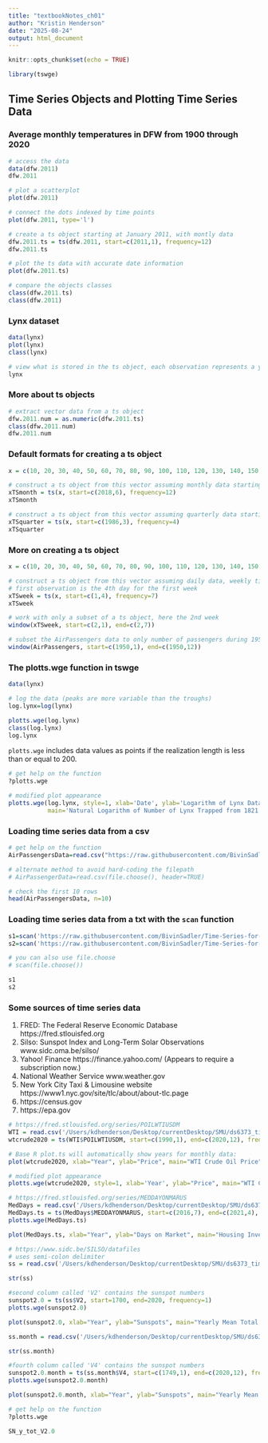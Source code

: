 ```yaml
---
title: "textbookNotes_ch01"
author: "Kristin Henderson"
date: "2025-08-24"
output: html_document
---
```


```r
knitr::opts_chunk$set(echo = TRUE)

library(tswge)
```

## Time Series Objects and Plotting Time Series Data

### Average monthly temperatures in DFW from 1900 through 2020
```r
# access the data
data(dfw.2011)
dfw.2011

# plot a scatterplot
plot(dfw.2011)

# connect the dots indexed by time points 
plot(dfw.2011, type='l')

# create a ts object starting at January 2011, with montly data
dfw.2011.ts = ts(dfw.2011, start=c(2011,1), frequency=12)
dfw.2011.ts

# plot the ts data with accurate date information
plot(dfw.2011.ts)

# compare the objects classes 
class(dfw.2011.ts)
class(dfw.2011)
```

### Lynx dataset
```r
data(lynx)
plot(lynx)
class(lynx)

# view what is stored in the ts object, each observation represents a year (frequency=1)
lynx
```

### More about ts objects
```r
# extract vector data from a ts object
dfw.2011.num = as.numeric(dfw.2011.ts)
class(dfw.2011.num)
dfw.2011.num
```

### Default formats for creating a ts object
```r
x = c(10, 20, 30, 40, 50, 60, 70, 80, 90, 100, 110, 120, 130, 140, 150, 160, 170)

# construct a ts object from this vector assuming monthly data starting June 2018
xTSmonth = ts(x, start=c(2018,6), frequency=12)
xTSmonth

# construct a ts object from this vector assuming quarterly data starting in the 3rd quarter of 1986
xTSquarter = ts(x, start=c(1986,3), frequency=4)
xTSquarter
```

### More on creating a ts object
```r
x = c(10, 20, 30, 40, 50, 60, 70, 80, 90, 100, 110, 120, 130, 140, 150, 160, 170)

# construct a ts object from this vector assuming daily data, weekly time units
# first observation is the 4th day for the first week
xTSweek = ts(x, start=c(1,4), frequency=7)
xTSweek

# work with only a subset of a ts object, here the 2nd week
window(xTSweek, start=c(2,1), end=c(2,7))

# subset the AirPassengers data to only number of passengers during 1950
window(AirPassengers, start=c(1950,1), end=c(1950,12))
```

### The plotts.wge function in tswge
```r
data(lynx)

# log the data (peaks are more variable than the troughs)
log.lynx=log(lynx)

plotts.wge(log.lynx)
class(log.lynx)
log.lynx
```
`plotts.wge` includes data values as points if the realization length is less than or equal to 200.

```r
# get help on the function
?plotts.wge
```

```r
# modified plot appearance
plotts.wge(log.lynx, style=1, xlab='Date', ylab='Logarithm of Lynx Data',
           main='Natural Logarithm of Number of Lynx Trapped from 1821 to 1934', text_size=12)
```

### Loading time series data from a csv
```r
# get help on the function
AirPassengersData=read.csv("https://raw.githubusercontent.com/BivinSadler/Time-Series-for-Data-Science/refs/heads/main/Data/AirPassengers.csv", header=TRUE)

# alternate method to avoid hard-coding the filepath
# AirPassengerData=read.csv(file.choose(), header=TRUE)

# check the first 10 rows
head(AirPassengersData, n=10)
```

### Loading time series data from a txt with the `scan` function
```r
s1=scan('https://raw.githubusercontent.com/BivinSadler/Time-Series-for-Data-Science/refs/heads/main/Data/Sample1.txt')
s2=scan('https://raw.githubusercontent.com/BivinSadler/Time-Series-for-Data-Science/refs/heads/main/Data/Sample2.txt')

# you can also use file.choose
# scan(file.choose())

s1
s2
```

### Some sources of time series data
(1) FRED: The Federal Reserve Economic Database https://fred.stlouisfed.org
(2) Silso: Sunspot Index and Long-Term Solar Observations www.sidc.oma.be/silso/  
(3) Yahoo! Finance https://finance.yahoo.com/ (Appears to require a subscription now.)
(4) National Weather Service www.weather.gov  
(5) New York City Taxi & Limousine website https://www1.nyc.gov/site/tlc/about/about-tlc.page
(6) https://census.gov
(7) https://epa.gov 

```r
# https://fred.stlouisfed.org/series/POILWTIUSDM
WTI = read.csv('/Users/kdhenderson/Desktop/currentDesktop/SMU/ds6373_timeseries/data/textbook_data/POILWTIUSDM.csv', header=TRUE)
wtcrude2020 = ts(WTI$POILWTIUSDM, start=c(1990,1), end=c(2020,12), frequency=12)

# Base R plot.ts will automatically show years for monthly data:
plot(wtcrude2020, xlab="Year", ylab="Price", main="WTI Crude Oil Price")

# modified plot appearance
plotts.wge(wtcrude2020, style=1, xlab='Year', ylab="Price", main="WTI Crude Oil Price", text_size=12)
```

```r
# https://fred.stlouisfed.org/series/MEDDAYONMARUS
MedDays = read.csv('/Users/kdhenderson/Desktop/currentDesktop/SMU/ds6373_timeseries/data/textbook_data/MEDDAYONMARUS.csv', header=TRUE)
MedDays.ts = ts(MedDays$MEDDAYONMARUS, start=c(2016,7), end=c(2021,4), frequency=12)
plotts.wge(MedDays.ts)

plot(MedDays.ts, xlab="Year", ylab="Days on Market", main="Housing Inventory: Median Days on Market in the United States")
```

```r
# https://www.sidc.be/SILSO/datafiles
# uses semi-colon delimiter
ss = read.csv('/Users/kdhenderson/Desktop/currentDesktop/SMU/ds6373_timeseries/data/textbook_data/SN_y_tot_V2.0.csv', ';', header=FALSE)

str(ss)

#second column called 'V2' contains the sunspot numbers
sunspot2.0 = ts(ss$V2, start=1700, end=2020, frequency=1)
plotts.wge(sunspot2.0)

plot(sunspot2.0, xlab="Year", ylab="Sunspots", main="Yearly Mean Total Sunspot Number")

ss.month = read.csv('/Users/kdhenderson/Desktop/currentDesktop/SMU/ds6373_timeseries/data/textbook_data/SN_m_tot_V2.0.csv', ';', header=FALSE)

str(ss.month)

#fourth column called 'V4' contains the sunspot numbers
sunspot2.0.month = ts(ss.month$V4, start=c(1749,1), end=c(2020,12), frequency=12)
plotts.wge(sunspot2.0.month)

plot(sunspot2.0.month, xlab="Year", ylab="Sunspots", main="Yearly Mean Total Sunspot Number")
```

```r
# get help on the function
?plotts.wge

SN_y_tot_V2.0
```


```r

```